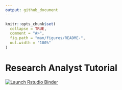 ```yaml
---
output: github_document
---
```


<!-- README.md is generated from README.Rmd. Please edit that file -->

```r
knitr::opts_chunk$set(
  collapse = TRUE,
  comment = "#>",
  fig.path = "man/figures/README-",
  out.width = "100%"
)
```

# Research Analyst Tutorial

<!-- badges: start -->
[![Launch Rstudio Binder](http://mybinder.org/badge_logo.svg)](https://mybinder.org/v2/gh/danielbride/Research-Analyst-Tutorial/master?urlpath=shiny/r-code)
<!-- badges: end -->

